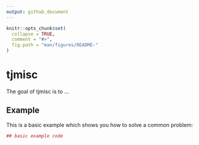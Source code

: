 ```yaml
---
output: github_document
---
```


<!-- README.md is generated from README.Rmd. Please edit that file -->

```r
knitr::opts_chunk$set(
  collapse = TRUE,
  comment = "#>",
  fig.path = "man/figures/README-"
)
```

# tjmisc

The goal of tjmisc is to ...

## Example

This is a basic example which shows you how to solve a common problem:

```r
## basic example code
```
